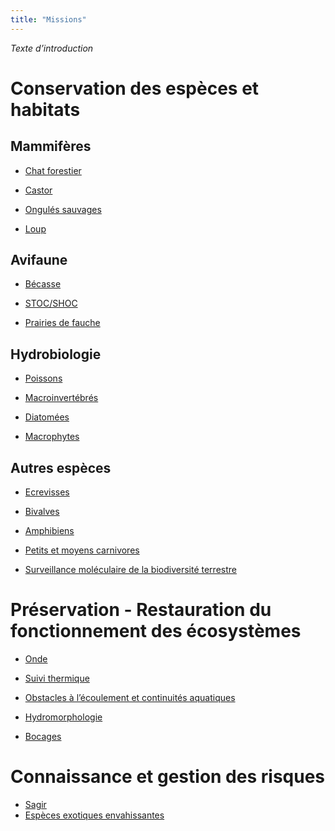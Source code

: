 ```yaml
---
title: "Missions"
---
```


*Texte d'introduction*

# Conservation des espèces et habitats

## Mammifères

-   [Chat forestier](chat.html)

-   [Castor](castor.html)

-   [Ongulés sauvages](ongules.html)

-   [Loup](loup.html)

## Avifaune

-   [Bécasse](becasse.html)

-   [STOC/SHOC](stoc.html)

-   [Prairies de fauche](onepf.html)

## Hydrobiologie

-   [Poissons](poissons.html)

-   [Macroinvertébrés](macroinvertebres.html)

-   [Diatomées](diatomees.html)

-   [Macrophytes](macrophytes.html)

## Autres espèces

-   [Ecrevisses](ecrevisses.html)

-   [Bivalves](bivalves.html)

-   [Amphibiens](amphibiens.html)

-   [Petits et moyens carnivores](pmc.html)

-   [Surveillance moléculaire de la biodiversité terrestre](adne.html)

# Préservation - Restauration du fonctionnement des écosystèmes

-   [Onde](onde.html)

-   [Suivi thermique](thermie.html)

-   [Obstacles à l'écoulement et continuités aquatiques](obstacles_ecoulement.html)

-   [Hydromorphologie](hydromorphologie.html)

-   [Bocages](bocage.html)

# Connaissance et gestion des risques

-   [Sagir](sagir.html)
-   [Espèces exotiques envahissantes](eee.html)
